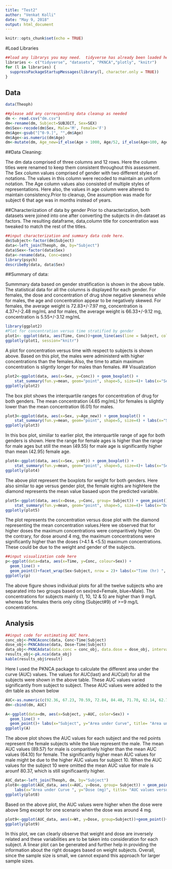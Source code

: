 ---
title: "Test2"
author: "Venkat Kolli"
date: "May 9, 2018"
output: html_document
---

```{r setup, include=FALSE}
knitr::opts_chunk$set(echo = TRUE)
```

#Load Libraries

```{r libraries}
##load any librarys you may need.  tidyverse has already been loaded here for you
libraries <- c("tidyverse", "datasets", "PKNCA","plotly", "knitr")
for (l in libraries) {
  suppressPackageStartupMessages(library(l, character.only = TRUE))
}
```


## Data 
```{r DataLoad}
data(Theoph)
```

```{r demographics}

##please add any corresponding data cleanup as needed
dm <- read.csv("dm.csv")
dm<-rename(dm, Subject=SUBJECT, Sex=SEX)
dm$Sex<-recode(dm$Sex, Male='M', Female='F')
dm$Age<-gsub("[^0-9.]", "",dm$Age)
dm$Age<-as.numeric(dm$Age)
dm<-mutate(dm, Age_new=if_else(Age > 1000, Age/52, if_else(Age>100, Age/12, Age) ))
```
##Data Cleaning:

The dm data comprised of three columns and 12 rows. Here the column titles were renamed to keep them consistent throughout this assessment. The Sex column values comprised of gender with two different styles of notations. The values in this column were recoded to maintain an uniform notation. The Age column values also consisted of multiple styles of representations. Here also, the values in age column were altered to maintain consistency.Prior to cleanup, One assumption was made for subject 6 that age was in months instead of years.

##Characteriization of data by gender
Prior to characterization, both datasets were joined into one after converting the subjects in dm dataset as factors. The resulting dataframe, data,column title for concentration was tweaked to match the rest of the titles.
```{r summary}
##input characterization and summary data code here.
dm$Subject<-factor(dm$Subject)
data<-left_join(Theoph, dm, by="Subject")
data$Sex<-factor(data$Sex)
data<-rename(data, Conc=conc)
library(psych)
describeBy(data, data$Sex)
```
##Summary of data:

Summmary data based on gender stratification is shown in the above table. The statistical data for all the columns is displayed for each gender. For females, the dose and concentration of drug show negative skewness while for males, the age and concentration appear to be negatively skewed. For females, the average 
weight is 72.83+/-7.97 mg, concentration is 4.37+/-2.48 mg/mL and for males, the average weight is 66.33+/-9.12 mg, concentration is 5.55+/-3.12 mg/mL
```{r Characterization}
library(ggplot2)
#Plot for concentration versus time stratified by gender
plot1<- ggplot(data, aes(Time, Conc))+geom_line(aes(line = Subject, color=Sex))+labs(x="Time (hr) ", y="Concentration (mg/mL)", title= "Concentration versus Time Plot")
ggplotly(plot1, session="knitr")
```

A plot for concentration versus time with respect to subjects is shown above. Based on this plot, the males were administerd with higher concentrations than the females.Also, the time to attain maximum concentration is sligntly longer for males than females.
## Visualization

```{r Characterization by Gender}
plot2<-ggplot(data, aes(x=Sex, y=Conc)) + geom_boxplot() +
    stat_summary(fun.y=mean, geom="point", shape=5, size=4)+ labs(x="Sex", y="Concentration (mg/mL)", title= "Concentration versus Gender Plot")
ggplotly(plot2)

```
The box plot shows the interquartile ranges for concentration of drug for both genders. The mean concentration (4.65 mg/mL) for females is slightly lower than the mean concentration (6.01) for males.

```{r Gender Characterization by Age}
plot3<-ggplot(data, aes(x=Sex, y=Age_new)) + geom_boxplot() +
    stat_summary(fun.y=mean, geom="point", shape=5, size=4) + labs(x="Sex", y="Age", title= "Age versus Gender Plot")
ggplotly(plot3)
```
In this box plot, simiilar to earlier plot, the interquartile range of age for both genders is shown. Here the range for female ages is higher than the range for male ages but still the mean (49.55) for male age is significantly higher than mean (42.95) female age.

```{r Gender Characterization by weight}
plot4<-ggplot(data, aes(x=Sex, y=Wt)) + geom_boxplot() +
    stat_summary(fun.y=mean, geom="point", shape=5, size=4)+ labs(x="Sex", y="Weight (Kg)", title= "Weight versus Gender Plot")
ggplotly(plot4)
```
The above plot represent the boxplots for weight for both genders. Here also similar to age versus gender plot, the female eights are highHere the diamond represents the mean value basaed upon the predicted variable.

```{r Characterization of Conc by Dose}
plot5<-ggplot(data, aes(x=Dose, y=Conc, group= Subject)) + geom_point() +
    stat_summary(fun.y=mean, geom="point", shape=5, size=4)+ labs(x="Dose (mg) ", y="Concentration (mg/mL)", title= "Concentration versus Dose Plot")
ggplotly(plot5)
```
The plot represents the concentration versus dose plot with the diamond representing the mean concentration values.Here we observed that for higher doses the maximum concentrations were comparitively higher. On the contrary, for dose around 4 mg, the maximum concentrations were significantly higher than the doses (>4.1 & <5.5) maximum concentrations. These could be due to the weight and gender of the subjects.

```{r visualization}
##input visualization code here
p<-ggplot(data=data, aes(x=Time, y=Conc, colour=Sex)) +
  geom_line() +
  geom_point()+facet_wrap(Sex~Subject, nrow = 2)+ labs(x="Time (hr) ", y="Concentration (mg/mL)", title= "Concentration versus Time Stratified by Gender Plot")
ggplotly(p)

```
The above figure shows individual plots for all the twelve subjects who are separated into two groups based on sex(red=Female, blue=Male). The concentrations for subjects mainly (1, 10, 12 & 5) are higher than 9 mg/L whereas for females theris only citing (Subject#9) of >=9 mg/L concentrations.

## Analysis

```{r AUC}
##input code for estimating AUC here.
conc_obj<-PKNCAconc(data, Conc~Time|Subject)
dose_obj<-PKNCAdose(data, Dose~Time|Subject)
data_obj<-PKNCAdata(data.conc = conc_obj, data.dose = dose_obj, intervals=data.frame(start=0, end=24, aucall=TRUE, auclast=FALSE, aucinf.pred=FALSE, aucinf.obs=FALSE))
results_obj<-pk.nca(data_obj)
kable(results_obj$result)
```

Here I used the PKNCA package to calculate the different area under the curve (AUC) values. The values for AUC(last) and AUC(all) for all the subjects were shown in the above table. These AUC values varied significantly from subject to subject. These AUC values were added to the dm table as shown below
```{r AUC to df}
AUC<-as.numeric(c(92.36, 67.23, 70.59, 72.84, 84.40, 71.70, 62.14, 62.78, 58.70, 135.58, 58.70, 85.03))
dm<-cbind(dm, AUC)
```

```{r AUC plots}
A<-ggplot(data=dm, aes(x=Subject, y=AUC, color=Sex)) +
  geom_line() +
  geom_point()+ labs(x="Subject", y="Area under Curve", title= "Area under Curve values versus Subjects Plot")
ggplotly(A)
```

The above plot shows the AUC values for each subject and the red points represent the female subjects while the blue represent the male. The mean AUC values (89.57) for male is comparitively higher than the mean AUC values (64.10) for female. The significantly higher mean AUC values for male might be due to the higher AUC values for subject 10. When the AUC values for the subject 10 were omitted the mean AUC value for male is arounf 80.37, which is still significaantly higher. 
```{r AUC vs weight}
AUC_data<-left_join(Theoph, dm, by="Subject")
plot8<-ggplot(AUC_data, aes(x=AUC, y=Dose, group= Subject)) + geom_point() +
    labs(x="Area under Curve ", y="Dose (mg)", title= "AUC values versus Dose Plot")
ggplotly(plot8)
```
Based on the above plot, the AUC values were higher when the dose were above 5mg except for one scenario when the dose was around 4 mg.  

```{r Dose versus weight}
plot9<-ggplot(AUC_data, aes(x=Wt, y=Dose, group=Subject))+geom_point()+labs(x="Weight", y="Dose", title= "Weight versus Dose plot")
ggplotly(plot9)
```

In this plot, we can clearly observe that weight and dose are inversely related and these variabilities are to be taken into consideration for each subject. A linear plot can be generated and further help in providing the information about the right dosages based on weight subjects. Overall, since the sample size is small, we cannot expand this approach for larger sample sizes.